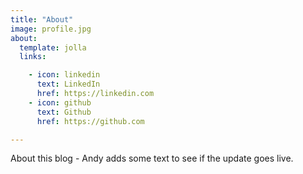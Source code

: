 ```yaml
---
title: "About"
image: profile.jpg
about:
  template: jolla
  links:

    - icon: linkedin
      text: LinkedIn
      href: https://linkedin.com
    - icon: github
      text: Github
      href: https://github.com

---
```


About this blog - Andy adds some text to see if the update goes live.
